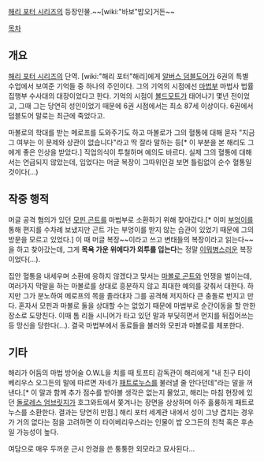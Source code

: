 [[해리 포터 시리즈]]의 등장인물.~~[wiki:"바보"밥오]거든~~

[[목차]]
== 개요 ==
[[해리 포터 시리즈]]의 단역. [wiki:"해리 포터"해리]에게 [[알버스 덤블도어]]가 6권의 특별 수업에서 보여준 기억들 중 하나의 주인이다. 그의 기억의 시점에선 [[마법부]] 마법사 법률 집행부 수사대의 대장이었다고 한다. 기억의 시점이 [[볼드모트]]가 태어나기 몇년 전이었고, 그때 그는 당연히 성인이었기 때문에 6권 시점에서는 최소 87세 이상이다. 6권에서 덤블도어 말로는 최근에 죽었다고.

마볼로의 학대를 받는 메로프를 도와주기도 하고 마볼로가 그의 혈통에 대해 묻자 "지금 그 여부는 이 문제와 상관이 없습니다"라고 딱 잘라 말하는 등[* 이 부분을 본 해리도 그에게 좋은 인상을 받았다.] 직업의식이 투철하며 예의도 바르다. 실제 그의 혈통에 대해서는 언급되지 않았는데, 입었다는 머글 복장이 그따위인걸 보면 틀림없이 순수 혈통일 것이다(...)

== 작중 행적 ==
머글 공격 혐의가 있던 [[모핀 곤트]]를 마법부로 소환하기 위해 찾아갔다.[* 이미 [[부엉이]]를 통해 편지를 수차례 보냈지만 곤트 가는 부엉이를 받지 않는 습관이 있었기 때문에 그의 방문을 모르고 있었다.] 이 때 머글 복장~~이라고 쓰고 변태들의 복장이라고 읽는다~~을 하고 찾아갔는데, 그게 '''목욕 가운 위에다가 외투를 입는다'''는 정말 [[이뭐병]]스러운 복장이었다(...).

집안 혈통을 내세우며 소환에 응하지 않겠다고 맞서는 [[마볼로 곤트]]와 언쟁을 벌이는데, 여러가지 막말을 하는 마볼로를 상대로 흥분하지 않고 최대한 예의를 갖춰서 대한다. 하지만 그가 분노하여 메로프의 목을 졸라대자 그를 공격해 저지하다 큰 충돌로 번지고 만다. 혼자서 모핀과 마볼로 둘을 상대할 수는 없었기 때문에 마법부로 순간이동을 할 만한 장소로 도망친다. 이때 톰 리들 시니어가 타고 있던 말과 부딫히면서 먼지를 뒤집어쓰는 등 망신을 당한다(...). 결국 마법부에서 동료들을 불러와 모핀과 마볼로를 체포한다.
== 기타 ==
해리가 어둠의 마법 방어술 O.W.L을 치를 때 토프티 감독관이 해리에게 "내 친구 타이베리우스 오그든의 말에 따르면 자네가 [[패트로누스]]를 불러낼 줄 안다던데"라는 말을 꺼낸다.[* 이 말과 함께 추가 점수를 받아볼 생각은 없는지 물었고, 해리는 마침 현장에 있던 [[돌로레스 엄브릿지]]가 호그와트에서 쫓겨나는 장면을 상상하며 아주 훌륭하게 패트로누스를 소환한다. 결과는 당연히 만점.] 해리 포터 세계관 내에서 성이 그냥 겹치는 경우가 거의 없다는 점을 고려하면 이 타이베리우스라는 인물이 밥 오그든의 친척 혹은 후손일 가능성이 높다.

여담으로 매우 두꺼운 근시 안경을 쓴 퉁퉁한 외모라고 묘사된다...
